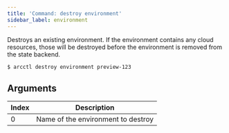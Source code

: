 ```yaml
---
title: 'Command: destroy environment'
sidebar_label: environment
---
```


Destroys an existing environment. If the environment contains any cloud resources, those will be
destroyed before the environment is removed from the state backend.

```sh
$ arcctl destroy environment preview-123
```

## Arguments

| Index | Description                        |
| ----- | ---------------------------------- |
| 0     | Name of the environment to destroy |
